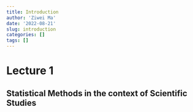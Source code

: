 ```yaml
---
title: Introduction
author: 'Ziwei Ma'
date: '2022-08-21'
slug: introduction
categories: []
tags: []
---
```


# Lecture 1

## Statistical Methods in the context of Scientific Studies


